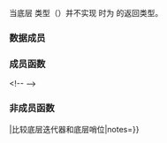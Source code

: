 {{cpp/ranges/title|n=split_view&lt;V,Pattern&gt;::|''sentinel''}}
{{cpp/ranges/split_view/navbar}}
{{ddcla|since=c++20|expos=yes|
class /*sentinel*/;
}}

当底层 {{lconcept|view}} 类型（{{tt|V}}）并不实现 {{lconcept|common_range}} 时为 {{ltt|cpp/ranges/split_view|split_view::end}} 的返回类型。

===数据成员===
{{dsc begin}}
{{dsc hitem|成员|描述}}
{{dsc expos mem obj|end_|id=end|private=yes|spec={{c/core|ranges::sentinel_t&lt;V&gt;}}|底层 {{lconcept|view}} 的哨位}}
{{dsc end}}

===成员函数===
{{dsc begin}}
{{dsc mem ctor|nolink=true|构造哨位|notes={{mark c++20}}}}
&lt;!-- {{dsc mem fun|nolink=true|base|返回底层哨位|notes={{mark c++20}}}} --&gt;
{{dsc end}}

{{member|{{small|std::ranges::split_view::''sentinel''::}}''sentinel''|2=
{{dcl begin}}
{{dcl|since=c++20|num=1|1=
/*sentinel*/() = default;
}}
{{dcl|since=c++20|num=2|1=
constexpr explicit /*sentinel*/( ranges::split_view&amp; parent );
}}
{{dcl end}}

@1@ 通过默认成员初始化式（{{c|1== ranges::sentinel_t&lt;V&gt;()}}）值初始化 {{lsi|#end_}}。
@2@ 以 {{c|1=ranges::end(parent.base_)}} 初始化 {{lsi|#end_}}。
}}

===非成员函数===
{{dsc begin}}
{{dsc fun|nolink=true|operator{{==}}|比较底层迭代器和底层哨位|notes={{mark c++20}}}}
{{dsc end}}

{{member|1=operator=={{small|(std::ranges::split_view::''iterator'', std::ranges::split_view::''sentinel'')}}|2=
{{ddcl|since=c++20|1=
friend constexpr bool operator==( const /*iterator*/&amp; x,
                                  const /*sentinel*/&amp; y );
}}
等价于 {{c|1=return x.cur_ == y.end_ and !x.trailing_empty_;}}。

{{cpp/note synthesized eq}}

{{cpp/hidden friend|plural=no|{{tt|std::ranges::split_view::''sentinel''}}}}
}}

{{langlinks|en|es|ja|ru}}